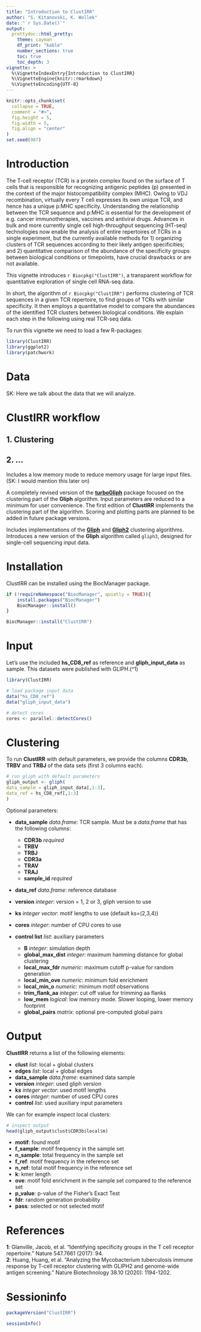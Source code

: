 ```yaml
---
title: "Introduction to ClustIRR"
author: "S. Kitanovski, K. Wollek"
date: "`r Sys.Date()`"
output: 
  prettydoc::html_pretty:
    theme: cayman
    df_print: "kable"
    number_sections: true
    toc: true
    toc_depth: 3
vignette: >
  %\VignetteIndexEntry{Introduction to ClustIRR}
  %\VignetteEngine{knitr::rmarkdown}
  %\VignetteEncoding{UTF-8}
---
```


```r
knitr::opts_chunk$set(
  collapse = TRUE,
  comment = "#>",
  fig.height = 5,
  fig.width = 5,
  fig.align = "center"
)
set.seed(987)
```

# Introduction

The T-cell receptor (TCR) is a protein complex found on the surface of T cells 
that is responsible for recognizing antigenic peptides (p) presented in the 
context of the major histocompatibility complex (MHC). Owing to VDJ 
recombination, virtually every T cell expresses its own unique TCR, and hence 
has a unique p:MHC specificity. Understanding the relationship between the TCR 
sequence and p:MHC is essential for the development of e.g. cancer 
immunotherapies, vaccines and antiviral drugs. Advances in bulk and more 
currently single cell high-throughput sequencing (HT-seq) technologies now 
enable the analysis of entire repertoires of TCRs in a single experiment, but 
the currently available methods for 1) organizing clusters of TCR sequences 
according to their likely antigen specificities; and 2) quantitative comparison 
of the abundance of the specificity groups between biological conditions or 
timepoints, have crucial drawbacks or are not available.

This vignette introduces `r Biocpkg("ClustIRR")`, a transparent workflow for 
quantitative exploration of single cell RNA-seq data. 

In short, the algorithm of `r Biocpkg("ClustIRR")` performs clustering of TCR 
sequences in a given TCR repertoire, to find groups of TCRs with similar
specificity. It then employs a quantitative model to compare the abundances 
of the identified TCR clusters between biological conditions. We explain each 
step in the following using real TCR-seq data.

To run this vignette we need to load a few R-packages:

```r
library(ClustIRR)
library(ggplot2)
library(patchwork)
```


# Data

SK: Here we talk about the data that we will analyze. 



# ClustIRR workflow



## 1. Clustering




## 2. ...



Includes a low memory mode to reduce memory usage for large input files. 
(SK: I would mention this later on)

A completely revised version of the 
[**turboGliph**](https://github.com/HetzDra/turboGliph) package focused on the 
clustering part of the **Gliph** algorithm. Input parameters are reduced to
a minimum for user convenience. The first edition of **ClustIRR** implements the 
clustering part of the algorithm. Scoring and plotting parts are planned to be
added in future package versions.

Includes implementations of the 
[**Gliph**](https://github.com/immunoengineer/gliph) and 
[**Gliph2**](http://50.255.35.37:8080) clustering algorithms.
Introduces a new version of the **Gliph** algorithm called `gliph3`,
designed for single-cell sequencing input data.

# Installation

ClustIRR can be installed using the BiocManager package.

```r
if (!requireNamespace("BiocManager", quietly = TRUE)){
    install.packages("BiocManager")
    BiocManager::install()
}

BiocManager::install("ClustIRR")
```

# Input

Let's use the included **hs_CD8_ref** as reference and **gliph_input_data** 
as sample. This datasets were published with GLIPH.\(^1\)

```r
library(ClustIRR)

# load package input data
data("hs_CD8_ref")
data("gliph_input_data")

# detect cores
cores <- parallel::detectCores()
```

# Clustering

To run **ClustIRR** with default parameters, we provide the columns **CDR3b**,
**TRBV** and **TRBJ** of the data sets (first 3 columns each).

```r
# run gliph with default parameters
gliph_output <- gliph(
data_sample = gliph_input_data[,1:3],
data_ref = hs_CD8_ref[,1:3]
)
```

Optional parameters:

- **data_sample** _data.frame_: TCR sample. Must be a _data.frame_ that has
the following columns: 
  - **CDR3b** _required_
  - **TRBV**
  - **TRBJ**
  - **CDR3a**
  - **TRAV**
  - **TRAJ**
  - **sample_id** _required_
- **data_ref** _data.frame_: reference database
- **version** _integer_: version = 1, 2 or 3, gliph version to use
- **ks** _integer vector_: motif lengths to use (default ks=(2,3,4))
- **cores** _integer_: number of CPU cores to use

- **control list** _list_: auxiliary parameters
  - **B** _integer_: simulation depth
  - **global_max_dist** _integer_: maximum hamming distance for global clustering
  - **local_max_fdr** _numeric_: maximum cutoff p-value for random generation
  - **local_min_ove** _numeric_: minimum fold enrichment
  - **local_min_o** _numeric_: minimum motif observations
  - **trim_flank_aa** _integer_: cut off value for trimming aa flanks
  - **low_mem** _logical_: low memory mode. Slower looping, lower memory footprint
  - **global_pairs** _matrix_: optional pre-computed global pairs

# Output

**ClustIRR** returns a list of the following elements:

- **clust** _list_: local + global clusters
- **edges** _list_: local + global edges
- **data_sample** _data.frame_: examined data sample
- **version** _integer_: used gliph version
- **ks** _integer vector_: used motif lengths
- **cores** _integer_: number of used CPU cores
- **control** _list_: used auxiliary input parameters

We can for example inspect local clusters:

```r
# inspect output
head(gliph_output$clust$CDR3b$local$m)

```

- **motif**: found motif
- **f_sample**: motif frequency in the sample set
- **n_sample**: total frequency in the sample set
- **f_ref**: motif frequency in the reference set
- **n_ref**: total motif frequency in the reference set
- **k**: kmer length
- **ove**: motif fold enrichment in the sample set compared to the reference set
- **p_value**: p-value of the Fisher's Exact Test
- **fdr**: random generation probability
- **pass**: selected or not selected motif


# References

**1**: Glanville, Jacob, et al. "Identifying specificity groups in the 
T cell receptor repertoire." Nature 547.7661 (2017): 94.<br>
**2**: Huang, Huang, et al. "Analyzing the Mycobacterium tuberculosis immune 
response by T-cell receptor clustering with GLIPH2 and genome-wide antigen 
screening." Nature Biotechnology 38.10 (2020): 1194-1202.<br>

# Sessioninfo
```r
packageVersion("ClustIRR")

sessionInfo()
```
